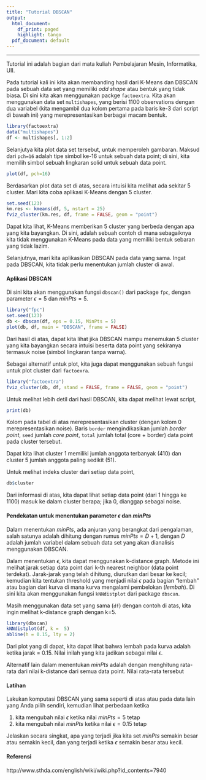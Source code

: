 ```yaml
---
title: "Tutorial DBSCAN"
output:
  html_document:
    df_print: paged
    highlight: tango
  pdf_document: default
---
```

---

Tutorial ini adalah bagian dari mata kuliah Pembelajaran Mesin, Informatika, UII.

Pada tutorial kali ini kita akan membanding hasil dari K-Means dan DBSCAN pada sebuah data set yang memiliki *odd shape* atau bentuk yang tidak biasa. Di sini kita akan menggunakan packge `factoextra`. Kita akan menggunakan data set `multishapes`, yang berisi 1100 observations dengan dua variabel (kita mengambil dua kolom pertama pada baris ke-3 dari script di bawah ini) yang merepresentasikan berbagai macam bentuk.


```r
library(factoextra)
data("multishapes")
df <- multishapes[, 1:2]
```

Selanjutya kita plot data set tersebut, untuk memperoleh gambaran. Maksud dari `pch=16` adalah tipe simbol ke-16 untuk sebuah data point; di sini, kita memilih simbol sebuah lingkaran solid untuk sebuah data point.

```r
plot(df, pch=16)
```

Berdasarkan plot data set di atas, secara intuisi kita melihat ada sekitar 5 cluster. Mari kita coba aplikasi K-Means dengan 5 cluster.

```r
set.seed(123)
km.res <- kmeans(df, 5, nstart = 25)
fviz_cluster(km.res, df, frame = FALSE, geom = "point")
```

Dapat kita lihat, K-Means memberikan 5 cluster yang berbeda dengan apa yang kita bayangkan. Di sini, adalah sebuah contoh di mana sebagaiknya kita tidak menggunakan K-Means pada data yang memiliki bentuk sebaran yang tidak lazim.

Selanjutnya, mari kita aplikasikan DBSCAN pada data yang sama. Ingat pada DBSCAN, kita tidak perlu menentukan jumlah cluster di awal.

#### Aplikasi DBSCAN
Di sini kita akan menggunakan fungsi `dbscan()` dari package `fpc`, dengan parameter $\epsilon=5$ dan $minPts=5$.

```r
library("fpc")
set.seed(123)
db <- dbscan(df, eps = 0.15, MinPts = 5)
plot(db, df, main = "DBSCAN", frame = FALSE)
```


Dari hasil di atas, dapat kita lihat jika DBSCAN mampu menemukan 5 cluster yang kita bayangkan secara intuisi beserta data point yang sekiranya termasuk noise (simbol lingkaran tanpa warna).

Sebagai alternatif untuk plot, kita juga dapat menggunakan sebuah fungsi untuk plot cluster dari `factoexra`.

```r
library("factoextra")
fviz_cluster(db, df, stand = FALSE, frame = FALSE, geom = "point")
```

Untuk melihat lebih detil dari hasil DBSCAN, kita dapat melihat lewat script,

```r
print(db)
```

Kolom pada tabel di atas merepresentasikan cluster (dengan kolom 0 merepresentasikan noise). Baris `border` mengindikasikan jumlah *border point*, `seed` jumlah *core point*, `total` jumlah total (core + border) data point pada cluster tersebut.

Dapat kita lihat cluster 1 memiliki jumlah anggota terbanyak (410) dan cluster 5 jumlah anggota paling sedikit (51).

Untuk melihat indeks cluster dari setiap data point, 
```r
db$cluster
```

Dari informasi di atas, kita dapat lihat setiap data point (dari 1 hingga ke 1100) masuk ke dalam cluster berapa; jika 0, dianggap sebagai noise.

#### Pendekatan untuk menentukan parameter $\epsilon$ dan $minPts$
Dalam menentukan $minPts$, ada anjuran yang berangkat dari pengalaman, salah satunya adalah dihitung dengan rumus $minPts=D+1$, dengan $D$ adalah jumlah variabel dalam sebuah data set yang akan dianalisis menggunakan DBSCAN.

Dalam menentukan $\epsilon$, kita dapat menggunakan k-distance graph. Metode ini melihat jarak setiap data point dari k-th nearest neighbor (data point terdekat). Jarak-jarak yang telah dihitung, diurutkan dari besar ke kecil; kemudian kita tentukan threshold yang menjadi nilai $\epsilon$ pada bagian "lembah" atau bagian dari kurva di mana kurva mengalami pembelokan (*lembah*). Di sini kita akan menggunakan fungsi `kNNdistplot` dari package `dbscan`.

Masih menggunakan data set yang sama (`df`) dengan contoh di atas, kita ingin melihat k-distance graph dengan k=5.

```r
library(dbscan)
kNNdistplot(df, k =  5)
abline(h = 0.15, lty = 2)
```

Dari plot yang di dapat, kita dapat lihat bahwa lembah pada kurva adalah ketika jarak = 0.15. Nilai inilah yang kita jadikan sebagai nilai $\epsilon$.


Alternatif lain dalam menentukan $minPts$ adalah dengan menghitung rata-rata dari nilai k-distance dari semua data point. Nilai rata-rata tersebut 


#### Latihan
Lakukan komputasi DBSCAN yang sama seperti di atas atau pada data lain yang Anda pilih sendiri, kemudian lihat perbedaan ketika

1. kita mengubah nilai $\epsilon$ ketika nilai $minPts=5$ tetap 
2. kita mengubah nilai $minPts$ ketika nilai $\epsilon=0.15$ tetap

Jelaskan secara singkat, apa yang terjadi jika kita set $minPts$ semakin besar atau semakin kecil, dan yang terjadi ketika $\epsilon$ semakin besar atau kecil.

#### Referensi
http://www.sthda.com/english/wiki/wiki.php?id_contents=7940
